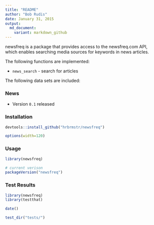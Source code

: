 ```yaml
---
title: "README"
author: "Bob Rudis"
date: January 31, 2015
output:
  md_document:
    variant: markdown_github
---
```


newsfreq is a package that provides access to the newsfreq.com API, which enables searching media sources for keywords in news articles.

The following functions are implemented:

- `news_search` - search for articles

The following data sets are included:

### News

- Version `0.1` released

### Installation

```r
devtools::install_github("hrbrmstr/newsfreq")
```

```r
options(width=120)
```

### Usage

```r
library(newsfreq)

# current verison
packageVersion("newsfreq")

```

### Test Results

```r
library(newsfreq)
library(testthat)

date()

test_dir("tests/")
```

